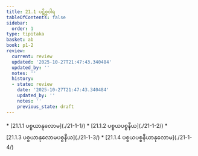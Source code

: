 ```yaml
---
title: 21.1 ပဋိစ္စဝါရ
tableOfContents: false
sidebar:
  order: 1
type: tipitaka
basket: ab
book: p1-2
review:
  current: review
  updated: '2025-10-27T21:47:43.340484'
  updated_by: ''
  notes: ''
  history:
  - state: review
    date: '2025-10-27T21:47:43.340484'
    updated_by: ''
    notes: ''
    previous_state: draft
---
```



<ReviewStatus review={frontmatter.review} showDetails={true} />

<HypothesisAnnotation frontmatter={frontmatter} />

<DynamicBreadcrumb />



<TableOfContents book="p1-2" section="21.1">
* [21.1.1 ပစ္စယာနုလောမ](./21-1-1/)
* [21.1.2 ပစ္စယပစ္စနီယ](./21-1-2/)
* [21.1.3 ပစ္စယာနုလောမပစ္စနီယ](./21-1-3/)
* [21.1.4 ပစ္စယပစ္စနီယာနုလောမ](./21-1-4/)
</TableOfContents>